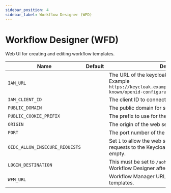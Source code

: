 ```yaml
---
sidebar_position: 4
sidebar_label: Workflow Designer (WFD)
---
```

# Workflow Designer (WFD)

Web UI for creating and editing workflow templates.

| Name                           | Default | Description                                                                                                                             |
|--------------------------------|---------|-----------------------------------------------------------------------------------------------------------------------------------------|
| `IAM_URL`                      |         | The URL of the keycloak OIDC discovery endpoint. Example `https://keycloak.example.com/realms/myrealm/.well-known/openid-configuration` |
| `IAM_CLIENT_ID`                |         | The client ID to connect to Keycloak.                                                                                                   |
| `PUBLIC_DOMAIN`                |         | The public domain for setting the cookie.                                                                                               |
| `PUBLIC_COOKIE_PREFIX`         |         | The prefix to use for the cookie name.                                                                                                  |
| `ORIGIN`                       |         | The origin of the web server.                                                                                                           |
| `PORT`                         |         | The port number of the web server.                                                                                                      |
| `OIDC_ALLOW_INSECURE_REQUESTS` |         | Set `1` to allow the web server to make insecure requests to the Keycloak server. Otherwise, leave it empty.                            |
| `LOGIN_DESTINATION`            |         | This must be set to `/aoh/wfd` to redirect the user to Workflow Designer after login.                                                   |
| `WFM_URL`                      |         | Workflow Manager URL for save and load workflow templates.                                                                              |
